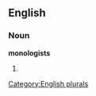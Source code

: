 
==English==

===Noun===
'''monologists'''

# {{plural of|[[monologist]]}}

[[Category:English plurals]]
